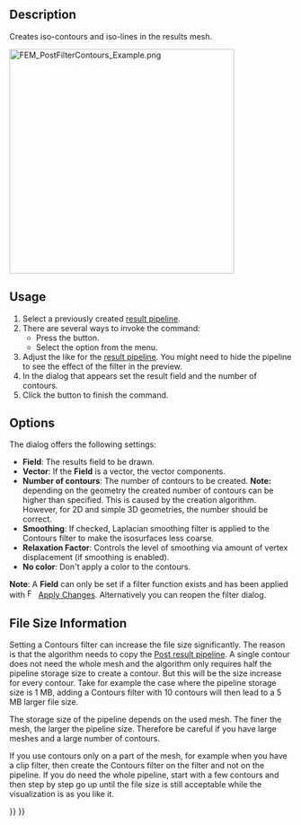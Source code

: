 <languages/>
<translate>

<!--T:1-->
{{Docnav
|[[FEM_PostFilterClipRegion|Region Clip Filter]]
|[[FEM_PostFilterGlyph|Glyph Filter]]
|[[FEM_Workbench|FEM]]
|IconL=FEM_PostFilterClipRegion.svg
|IconR=FEM_PostFilterGlyph.svg
|IconC=Workbench_FEM.svg
}}

<!--T:2-->
{{GuiCommand
|Name=FEM PostFilterContours
|MenuLocation=Results → Contours Filter
|Workbenches=[[FEM_Workbench|FEM]]
|Version=0.21
|SeeAlso=[[FEM_PostPipelineFromResult|FEM Result pipeline]], [[FEM_PostCreateFunctions|FEM Filter functions]], [[FEM_tutorial|FEM tutorial]]
}}

==Description== <!--T:3-->

<!--T:4-->
Creates iso-contours and iso-lines in the results mesh.

</translate>
[[File:FEM_PostFilterContours_Example.png|400px]]
<translate>
<!--T:5-->
{{Caption|Iso-contours, depicting the y-component of the absolute magnetic<br>
flux density in and around a copper wire that is flown through by<br>
an electric current at a frequency of 100 kHz.<br>
For more info about this model, see section 14 of the [https://www.nic.funet.fi/index/elmer/doc/ElmerTutorials.pdf Elmer Tutorials].}}

==Usage== <!--T:6-->

<!--T:7-->
# Select a previously created [[FEM_PostPipelineFromResult|result pipeline]].
# There are several ways to invoke the command:
#* Press the {{Button|[[Image:FEM_PostFilterContours.svg|16px]] [[FEM_PostFilterContours|Contours Filter]]}} button.
#* Select the {{MenuCommand|Results → [[Image:FEM_PostFilterContours.svg|16px]] Contours Filter}} option from the menu.
# Adjust the {{MenuCommand|Result display options}} like for the [[FEM_PostPipelineFromResult|result pipeline]]. You might need to hide the pipeline to see the effect of the filter in the preview.
# In the dialog that appears set the result field and the number of contours.
# Click the {{Button|OK}} button to finish the command.

==Options== <!--T:8-->

<!--T:9-->
The dialog offers the following settings:

<!--T:10-->
* '''Field''': The results field to be drawn.
* '''Vector''': If the '''Field''' is a vector, the vector components.
* '''Number of contours''': The number of contours to be created. '''Note:''' depending on the geometry the created number of contours can be higher than specified. This is caused by the creation algorithm. However, for 2D and simple 3D geometries, the number should be correct.
* '''Smoothing''': If checked, Laplacian smoothing filter is applied to the Contours filter to make the isosurfaces less coarse. {{Version|1.1}}
* '''Relaxation Factor''': Controls the level of smoothing via amount of vertex displacement (if smoothing is enabled). {{Version|1.1}}
* '''No color''': Don't apply a color to the contours.

<!--T:11-->
'''Note''': A '''Field''' can only be set if a filter function exists and has been applied with  [[Image:FEM_PostApplyChanges.svg|16px]] [[FEM_PostApplyChanges|Apply Changes]]. Alternatively you can reopen the filter dialog.

==File Size Information== <!--T:12-->

<!--T:13-->
Setting a Contours filter can increase the file size significantly. The reason is that the algorithm needs to copy the [[FEM_PostPipelineFromResult|Post result pipeline]]. A single contour does not need the whole mesh and the algorithm only requires half the pipeline storage size to create a contour. But this will be the size increase for every contour. Take for example the case where the pipeline storage size is 1 MB, adding a Contours filter with 10 contours will then lead to a 5 MB larger file size.

<!--T:14-->
The storage size of the pipeline depends on the used mesh. The finer the mesh, the larger the pipeline size. Therefore be careful if you have large meshes and a large number of contours.

<!--T:15-->
If you use contours only on a part of the mesh, for example when you have a clip filter, then create the Contours filter on the filter and not on the pipeline. If you do need the whole pipeline, start with a few contours and then step by step go up until the file size is still acceptable while the visualization is as you like it.


<!--T:16-->
{{Docnav
|[[FEM_PostFilterClipRegion|Region Clip Filter]]
|[[FEM_PostFilterGlyph|Glyph Filter]]
|[[FEM_Workbench|FEM]]
|IconL=FEM_PostFilterClipRegion.svg
|IconR=FEM_PostFilterGlyph.svg
|IconC=Workbench_FEM.svg
}}

</translate>
{{FEM Tools navi{{#translation:}}}}
{{Userdocnavi{{#translation:}}}}